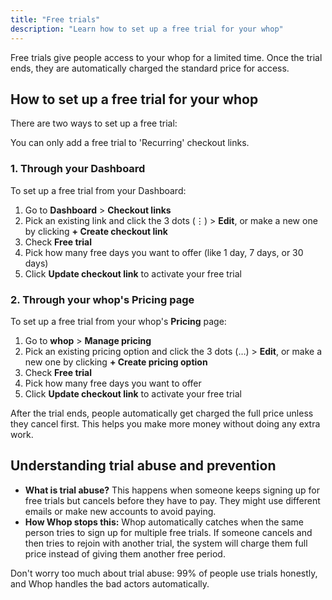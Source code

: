 ```yaml
---
title: "Free trials"
description: "Learn how to set up a free trial for your whop"
---
```


Free trials give people access to your whop for a limited time. Once the trial ends, they are automatically charged the standard price for access.

## How to set up a free trial for your whop

There are two ways to set up a free trial:

<Note>
  You can only add a free trial to 'Recurring' checkout links.
</Note>

### 1. Through your Dashboard

To set up a free trial from your Dashboard:

1. Go to **Dashboard** \> **Checkout links**
2. Pick an existing link and click the 3 dots (⋮) \> **Edit**, or make a new one by clicking **\+ Create checkout link**
3. Check **Free trial**
4. Pick how many free days you want to offer (like 1 day, 7 days, or 30 days)
5. Click **Update checkout link** to activate your free trial

### 2. Through your whop's Pricing page

To set up a free trial from your whop's **Pricing** page:

1. Go to **whop** \> **Manage pricing**
2. Pick an existing pricing option and click the 3 dots (…) \> **Edit**, or make a new one by clicking **\+ Create pricing option**
3. Check **Free trial**
4. Pick how many free days you want to offer
5. Click **Update checkout link** to activate your free trial

<Warning>
  After the trial ends, people automatically get charged the full price unless they cancel first. This helps you make more money without doing any extra work.
</Warning>

## Understanding trial abuse and prevention

- **What is trial abuse?** This happens when someone keeps signing up for free trials but cancels before they have to pay. They might use different emails or make new accounts to avoid paying.
- **How Whop stops this:** Whop automatically catches when the same person tries to sign up for multiple free trials. If someone cancels and then tries to rejoin with another trial, the system will charge them full price instead of giving them another free period.

<Tip>
  Don't worry too much about trial abuse: 99% of people use trials honestly, and Whop handles the bad actors automatically.
</Tip>